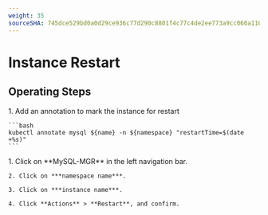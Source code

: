 ```yaml
---
weight: 35
sourceSHA: 745dce529bd0a0d29ce936c77d290c8801f4c77c4de2ee773a9cc066a11072cf
---
```


# Instance Restart

## Operating Steps

<Tabs>
  <Tab label="CTL">
    1. Add an annotation to mark the instance for restart

    ```bash
    kubectl annotate mysql ${name} -n ${namespace} "restartTime=$(date +%s)"
    ```
  </Tab>

  <Tab label="Web Console">
    1. Click on **MySQL-MGR** in the left navigation bar.

    2. Click on ***namespace name***.

    3. Click on ***instance name***.

    4. Click **Actions** > **Restart**, and confirm.
  </Tab>
</Tabs>
